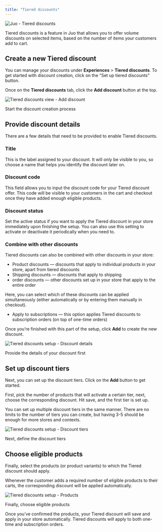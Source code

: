 ```yaml
---
title: "Tiered discounts"
---
```


![Juo - Tiered discounts](https://cdn.juo.io/content-uploads/tiered_discounts_90269294c2.png)

Tiered discounts is a feature in Juo that allows you to offer volume discounts on selected items, based on the number of items your customers add to cart.

## Create a new Tiered discount

You can manage your discounts under **Experiences** > **Tiered discounts**. To get started with discount creation, click on the “Set up tiered discounts” button.

Once on the **Tiered discounts** tab, click the **Add discount** button at the top.

![Tiered discounts view - Add discount](https://cdn.juo.io/content-uploads/discounts_add_a5c3789b12.png)

Start the discount creation process

## Provide discount details

There are a few details that need to be provided to enable Tiered discounts.

### Title

This is the label assigned to your discount. It will only be visible to you, so choose a name that helps you identify the discount later on.

### Discount code

This field allows you to input the discount code for your Tiered discount offer. This code will be visible to your customers in the cart and checkout once they have added enough eligible products.

### Discount status

Set the active status if you want to apply the Tiered discount in your store immediately upon finishing the setup. You can also use this setting to activate or deactivate it periodically when you need to.

### Combine with other discounts

Tiered discounts can also be combined with other discounts in your store:

* Product discounts — discounts that apply to individual products in your store, apart from tiered discounts
* Shipping discounts — discounts that apply to shipping
* order discounts — other discounts set up in your store that apply to the entire order

Here, you can select which of these discounts can be applied simultaneously (either automatically or by entering them manually in checkout).

* Apply to subscriptions — this option applies Tiered discounts to subscription orders (on top of one-time orders)

Once you’re finished with this part of the setup, click **Add** to create the new discount.

![Tiered discounts setup - Discount details](https://cdn.juo.io/content-uploads/discount_details_ce35f054b4.png)

Provide the details of your discount first

## Set up discount tiers

Next, you can set up the discount tiers. Click on the **Add** button to get started.

First, pick the number of products that will activate a certain tier, next, choose the corresponding discount. Hit save, and the first tier is set up.

You can set up multiple discount tiers in the same manner. There are no limits to the number of tiers you can create, but having 3-5 should be enough for more stores and contexts.

![Tiered discounts setup - Discount tiers](https://cdn.juo.io/content-uploads/discount_tiers_c936dbf2cf.png)

Next, define the discount tiers

## Choose eligible products

Finally, select the products (or product variants) to which the Tiered discount should apply.

Whenever the customer adds a required number of eligible products to their carts, the corresponding discount will be applied automatically.

![Tiered discounts setup - Products](https://cdn.juo.io/content-uploads/discount_products_f4ce6a640c.png)

Finally, choose eligible products

Once you’ve confirmed the products, your Tiered discount will save and apply in your store automatically. Tiered discounts will apply to both one-time and subscription orders.
